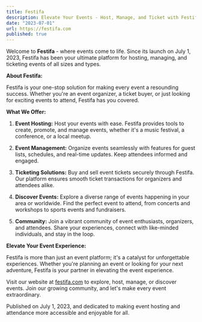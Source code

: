 ```yaml
---
title: Festifa
description: Elevate Your Events - Host, Manage, and Ticket with Festifa
date: "2023-07-01"
url: https://festifa.com
published: true
---
```


Welcome to **Festifa** - where events come to life. Since its launch on July 1, 2023, Festifa has been your ultimate platform for hosting, managing, and ticketing events of all sizes and types.

**About Festifa:**

Festifa is your one-stop solution for making every event a resounding success. Whether you're an event organizer, a ticket buyer, or just looking for exciting events to attend, Festifa has you covered.

**What We Offer:**

1. **Event Hosting:** Host your events with ease. Festifa provides tools to create, promote, and manage events, whether it's a music festival, a conference, or a local meetup.

2. **Event Management:** Organize events seamlessly with features for guest lists, schedules, and real-time updates. Keep attendees informed and engaged.

3. **Ticketing Solutions:** Buy and sell event tickets securely through Festifa. Our platform ensures smooth ticket transactions for organizers and attendees alike.

4. **Discover Events:** Explore a diverse range of events happening in your area or worldwide. Find the perfect event to attend, from concerts and workshops to sports events and fundraisers.

5. **Community:** Join a vibrant community of event enthusiasts, organizers, and attendees. Share your experiences, connect with like-minded individuals, and stay in the loop.

**Elevate Your Event Experience:**

Festifa is more than just an event platform; it's a catalyst for unforgettable experiences. Whether you're planning an event or looking for your next adventure, Festifa is your partner in elevating the event experience.

Visit our website at [festifa.com](https://festifa.com) to explore, host, manage, or discover events. Join our growing community, and let's make every event extraordinary.

Published on July 1, 2023, and dedicated to making event hosting and attendance more accessible and enjoyable for all.

